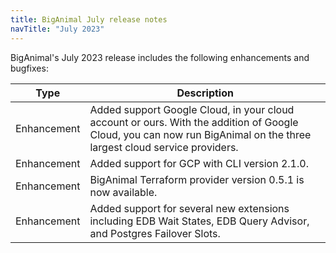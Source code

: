 ```yaml
---
title: BigAnimal July release notes
navTitle: "July 2023"
---
```


BigAnimal's July 2023 release includes the following enhancements and bugfixes:

|    Type     |                                                                              Description                                                                              |
| ----------- | --------------------------------------------------------------------------------------------------------------------------------------------------------------------- |
| Enhancement | Added support Google Cloud, in your cloud account or ours. With the addition of Google Cloud, you can now run BigAnimal on the three largest cloud service providers. |
| Enhancement | Added support for GCP with CLI version 2.1.0.                                                                                                                         |
| Enhancement | BigAnimal Terraform provider version 0.5.1 is now available.                                                                                                          |
| Enhancement | Added support for several new extensions including EDB Wait States, EDB Query Advisor, and Postgres Failover Slots.                                                   |
